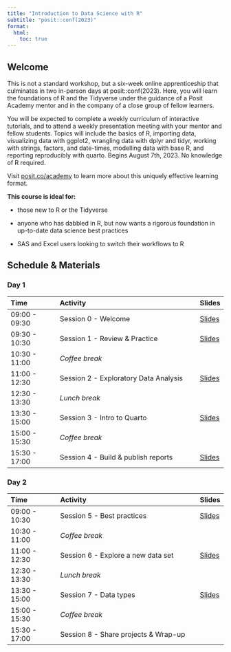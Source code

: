 ```yaml
---
title: "Introduction to Data Science with R"
subtitle: "posit::conf(2023)"
format: 
  html:
    toc: true
---
```


## Welcome

This is not a standard workshop, but a six-week online apprenticeship that culminates in two in-person days at posit::conf(2023). Here, you will learn the foundations of R and the Tidyverse under the guidance of a Posit Academy mentor and in the company of a close group of fellow learners. 

You will be expected to complete a weekly curriculum of interactive tutorials, and to attend a weekly presentation meeting with your mentor and fellow students. Topics will include the basics of R, importing data, visualizing data with ggplot2, wrangling data with dplyr and tidyr, working with strings, factors, and date-times, modelling data with base R, and reporting reproducibly with quarto. Begins August 7th, 2023. No knowledge of R required. 

Visit [posit.co/academy](https://posit.co/products/enterprise/academy/) to learn more about this uniquely effective learning format.

**This course is ideal for:**

* those new to R or the Tidyverse

* anyone who has dabbled in R, but now wants a rigorous foundation in up-to-date data science best practices

* SAS and Excel users looking to switch their workflows to R

## Schedule & Materials

### Day 1

| Time          | Activity                              | Slides
| :------------ | :------------------------------------ | :----- |
| 09:00 - 09:30 | Session 0 - Welcome                   | [Slides](https://intro-tidyverse-2023.netlify.app/_slides/session01-welcome-slides.html){target="_blank" rel="noopener noreferrer"}
| 09:30 - 10:30 | Session 1 - Review & Practice         | [Slides](https://intro-tidyverse-2023.netlify.app/_slides/session01-practice-slides.html){target="_blank" rel="noopener noreferrer"}|
| 10:30 - 11:00 | *Coffee break*                        |  |
| 11:00 - 12:30 | Session 2 - Exploratory Data Analysis | [Slides](https://github.com/posit-conf-2023/r-intro/blob/main/slides/session02-eda.pdf){target="_blank" rel="noopener noreferrer"} |
| 12:30 - 13:30 | *Lunch break*                         |  |
| 13:30 - 15:00 | Session 3 - Intro to Quarto           | [Slides](https://intro-tidyverse-2023.netlify.app/_slides/session03-quarto-slides.html){target="_blank" rel="noopener noreferrer"} |
| 15:00 - 15:30 | *Coffee break*                        |  |
| 15:30 - 17:00 | Session 4 - Build & publish reports   | [Slides](https://github.com/posit-conf-2023/r-intro/blob/main/slides/session04-reports.pdf){target="_blank" rel="noopener noreferrer"}  |

### Day 2

| Time          | Activity                             | Slides
| :------------ | :----------------------------------- | :----- |
| 09:00 - 10:30 | Session 5 - Best practices           | [Slides](https://github.com/posit-conf-2023/r-intro/blob/main/slides/session05-best-practices.pdf){target="_blank" rel="noopener noreferrer"} |
| 10:30 - 11:00 | *Coffee break*                       |  |
| 11:00 - 12:30 | Session 6 - Explore a new data set   | [Slides](https://github.com/posit-conf-2023/r-intro/blob/main/slides/session06-new-data.pdf){target="_blank" rel="noopener noreferrer"} |
| 12:30 - 13:30 | *Lunch break*                        |  |
| 13:30 - 15:00 | Session 7 - Data types               | [Slides](https://intro-tidyverse-2023.netlify.app/_slides/session07-types-slides.html){target="_blank" rel="noopener noreferrer"} |
| 15:00 - 15:30 | *Coffee break*                       |  |
| 15:30 - 17:00 | Session 8 - Share projects & Wrap-up |  |
